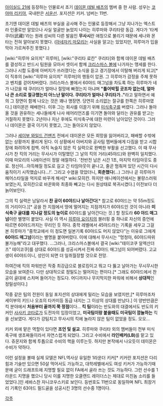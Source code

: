 [[아이실드 21]]에 등장하는 인물로서 초기 [[데이몬 데빌 배츠]]의 멤버 중 한 사람. 성우는 [[코야마 리키야]], 국내판은 [[서윤선]]. 포지션은 키커. 넘버는 11번.

초기엔 데이몬 데빌 배츠의 부실을 공사해 주는 인물로 등장해서 그냥 지나가는 엑스트라 인줄로만 알았으나 사실 얼굴만 늙었지 나이는 히루마와 쿠리타랑 동갑. 게다가 '타케쿠라(武藏)'라는 원래 성씨의 다른 발음인 '''무사시'''란 애칭으로 불리기 때문에 세나와 몬타는 전혀 알아보지 못했다. ([[아네자키 마모리]]는 사실을 알고는 있었지만, 히루마가 입을 막아 가르쳐주진 못했다.)

[wiki:"히루마 요이치" 히루마], [wiki:"쿠리타 료칸" 쿠리타]와 함께 데이몬 데빌 배츠를 결성하고 반드시 팀원을 모아서 셋이서 함께 [[크리스마스 볼]]에 나가자는 맹세를 한다. 그러나 시합 도중에 아버지가 쓰러졌다는 소식을 듣고 경기장에서 이탈해 버리게 되고[* 이 직후의 [wiki:"히루마 요이치" 히루마]의 행동이 압권. 그 히루마가 감정을 주체 못하고 벤치를 걷어차버렸다. 크리스마스 볼에서 60야드 매그넘을 차도록 하는 히루마가 네가 나갔을 때 쿠리타가 얼마나 절망에 빠졌는지 아냐며 '''"틀어박힐 곳조차 없는데, 얼마나 큰 소리로 절규했는지 아느냔 말이다. 쿠리타가 얼마나 쿠리타가.."'''라고 말하면서  예의 그 장면이 함께 나오는 것은 꽤나 명장면. 당연히 소리없는 절규를 한쪽은 히루마였다.]  데이몬은 패배한다. 이후 그는 회사를 이끌기 위해 [[미식축구]]를 버렸다. 그러나 돌아올 것을 권유하는 세나들에게 나사 에어리언즈를 이기면 돌아와 달라는 권유를 받고는 거절하지 못했다. 2년이나 지난 후에도 미식축구에 대한 미련이 남아있던 것이다. 그러나 데이몬은 결국 이기지 못했고, 그는 돌아오지 않았다.

그러나 [[세이부 와일드 건맨즈]] 전에서 데이몬은 모든 희망을 잃어버리고, 패배할 수밖에 없는 상황까지 몰리게 된다. 이 상황에서 아버지와 공사팀 멤버들에게 다짐을 받고 시합장에 화려하게 컴백. 아직 녹슬지 않은 킥 실력으로 완벽한 부활을 선고했다. 이 때 무사시가 찬 킥의 거리는 무사시가 이탈했던 그 날의 킥의 거리(45야드)와 완벽히 일치했다. 이때 마모리의 나레이션이 정말 애절하다. '전반전 남은 시간 1초, 마지막 타임아웃도 종료. 정신이...아득해질 정도로 길고 긴 타임아웃이 끝나고, 줄곧 멈춰져 있던 시간이 다시 움직이기 시작했습니다...!'. 그리고 수염을 깎았더니, '''회춘했다'''(…) 그러나 곧 히루마가 헤어스타일을 억지로 바꾸게 해서[* wiki:모히칸. 하지만 애니메이션에서는 불량스러워 보였는지, 모히칸으로 바꾼화와 최종화 빼고는 다시 원상태로 복귀시켰다.] 이전보다 더 늙어보인다.

그의 킥 실력은 남달라서 '''찬 공이 60야드나 날아간다'''[* 참고로 60야드는 약 55m정도의 거리이다.][* 공을 찬 지점에서 땅에 떨어지는 지점까지가 60야드인 것이 아니라 '''미식축구 골대를 지나갈 정도의 높이로''' 60야드를 날아간다는 것.] 할 정도라  '''60 야드 매그넘'''이란 별명이 붙었다. 사실 이 역시 [[히루마 요이치]]의 블러핑 중 하나로 자신의 증언에 따르면 60야드까지는 무리인 듯 하다. 중학 레벨에서 45야드라는 기록을 세우고 그걸 본 히루마가 "중학교에서 이 정도면 일본기록 60야드도 머지 않았다"는 이유로 그에게 '''60야드 매그넘'''이라는 별명을 붙여버렸다. 이에 대해서 무사시는 "멍청아, 60야드따위 불가능해"라고 대꾸했다.
...그러나, 크리스마스볼에서 결국 [wiki:"테이코쿠 알렉산더즈" 테이코쿠]를 상대로 60야드를 성공시켜서 진짜 60야드 매그넘이 되어버렸다. 고교생이 60야드이니, 성인이 되면 더 일취월장할 것으로 전망.

하여간에 킥의 파워만은 작중 최강급으로 블로킹이고 뭐고 다 뚫고 날아가는 무시무시한 모습을 보여준다. 다만 상대적으로 정밀도는 떨어지는 편이다.[* 그래도 60야드에서 찬 공이 골대에 스치며 들어가는 정도다. 어디까지나 무지막지한 파워에 비해서 '''상대적'''인 정밀성이다.]

작중 같은 팀의 전원이 동일 포지션의 상대에게 밀리는 모습을 보였지만,[* 히루마조차 세이부의 키드나 오죠의 타카미등 동급 내지는 그 이상의 상대를 만났다.] 이 양반만큼은 킥 분야에서 '''처음부터 끝까지 쭉 정점'''이다... '''킥 팀'''이라는 반도와의 대결에서도 반도의 키커인 [[사사키 코타로]]가 도전자의 입장이었고, '''미국팀이랑 붙을때도 미국팀이 깜놀하는''' 킥을 선보였다. 게다가 강팀치고 무사시의 킥에 놀라지 않은 팀이 없었을 정도. 오오...

키커 외에 맡은 역할이 있다면 '''조언 및 설교'''. 히루마와 쿠리타 외의 멤버들이 전부 미식축구에 생초짜들이라서 자연스럽게 되었다. 그리고 수비에서 '''라인배커(LB)'''를 맡고 있다. 쥬몬지와 함께 투톱으로 수비의 핵을 이루는듯. 하지만 본작에서 나오듯이 데이몬은 수비가 약하다.

이런 설정을 볼때 실제 모델은 NFL역사상 유일한 1라운더 키커[* 키커란 포지션은 다리힘과 기술만 있으면 50살 먹어서도 가능하고, 대학레벨에서도 여성 키커가 가능하기때문에 굳이 드래프트에 지명할 필요 없이 FA에서 골라 쓰는 것도 가능하다. 그런 선수를 1라운드 지명을 했으니 당시 이를 지명한 오클랜드 레이더스는 제대로 미친놈 소리를 들었었다.]인 세바스찬 자니코우스키로 보인다. 등번호도 11번으로 동일하며 NFL 최장거리 기록인 63야드 필드골을 성공시킨 3명의 선수중 1명이다.

[[각주]]
